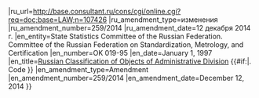 <includeonly>{{Cite Russian law
|ru_entity=Государственный комитет Российской Федерации по статистике. Комитет Российской Федерации по стандартизации, метрологии и сертификации
|ru_number=ОК 019-95
|ru_date=1 января 1997 г.
|ru_title=Общероссийский классификатор объектов административно-территориального деления{{#if:{{{1|}}}|. Код&nbsp;{{{1}}}}}
|ru_url=http://base.consultant.ru/cons/cgi/online.cgi?req=doc;base=LAW;n=107426
|ru_amendment_type=изменения
|ru_amendment_number=259/2014
|ru_amendment_date=12 декабря 2014 г.
|en_entity=State Statistics Committee of the Russian Federation. Committee of the Russian Federation on Standardization, Metrology, and Certification
|en_number=OK 019-95
|en_date=January&nbsp;1, 1997
|en_title=[[OKATO|Russian Classification of Objects of Administrative Division]]  {{#if:{{{1|}}}|. Code&nbsp;{{{1}}}}}
|en_amendment_type=Amendment
|en_amendment_number=259/2014
|en_amendment_date=December&nbsp;12, 2014
}}</includeonly><noinclude>
<div style="clear:both;"></div>
{{Documentation}}</noinclude>